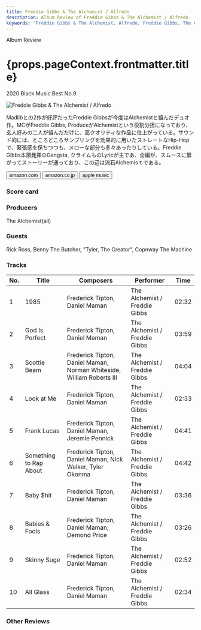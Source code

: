 ```yaml
---
title: Freddie Gibbs & The Alchemist / Alfredo
description: Album Review of Freddie Gibbs & The Alchemist / Alfredo
keywords: "Freddie Gibbs & The Alchemist, Alfredo, Freddie Gibbs, The Alchemist, Alchemist, フレディ・ギブス, アルケミスト, アルフレッド"
---
```






<p className="largeP">Album Review</p>
<h1 className="h1--no--margin">{props.pageContext.frontmatter.title}</h1>
<p className="largeP">
  <Link to="/best50/2020/">2020 Black Music Best No.9</Link>
</p>

<Row  className="image-card-group">
	<Column colMd={3} colLg={4} noGutterMdLeft="">
       <ImageCard>

![Freddie Gibbs & The Alchemist / Alfredo](../../images/cd/fgibbsalchemist1L.jpg)

</ImageCard>
	</Column>
	<Column colMd={4} colLg={8} noGutterMdLeft="">
	<p>
		Madlibとの2作が好評だったFreddie Gibbsが今度はAlchemistと組んだデュオ作。MCがFreddie Gibbs, ProduceがAlchemistという役割分担になっており、玄人好みの二人が組んだだけに、高クオリティな作品に仕上がっている。サウンド的には、ところどころサンプリングを効果的に用いたストレートなHip-Hopで、緊張感を保ちつつも、メローな部分も多々あったりしている。Freddie Gibbs本領発揮のGangsta, クライムものLyricが主であ、全編が、スムースに繋がってストーリーが通っており、この辺は流石Alchemisｔである。
	</p>
	<div>
	  <Button className="button-right-mergin"  href="https://amzn.to/2IU5A7M" renderIcon={ArrowUpRight} size='sm' kind='primary'>
      amazon.com
    </Button>
    <Button className="button-right-mergin"  href="https://amzn.to/3nQRyme" renderIcon={ArrowUpRight} size='sm' kind='secondary'>
      amazon.co.jp
    </Button>
		<Button className="button-right-mergin"  href="https://apple.co/3pVlwHx" renderIcon={ArrowUpRight} size='sm' kind='tertiary'>
      apple music
    </Button>
		<AdvJS2/>
	</div>
	</Column>
</Row>
<Row >
	<Column colMd={4} colLg={4} noGutterMdLeft="">
<div>
  <h3>Score card</h3>
	<SliderJS1 value="2" />
  <SliderJS2 value="1" />
	<SliderJS3 value="2" />
  <SliderJS4 value="9" />
</div>
</Column>
<Column colMd={8} colLg={8} noGutterMdLeft="">
<div>
<h3>Producers</h3>
<p>
	The Alchemist(all)
</p>
<h3>Guests</h3>
<p>Rick Ross, Benny The Butcher, "Tyler, The Creator", Copnway The Machine
</p>
</div>
</Column>
</Row>

<h3>Tracks</h3>

| No. | Title                  | Composers                                                             | Performer                     | Time  |
| --- | ---------------------- | --------------------------------------------------------------------- | ----------------------------- | ----- |
| 1   | 1985                   | Frederick Tipton, Daniel Maman                                        | The Alchemist / Freddie Gibbs | 02:32 |
| 2   | God Is Perfect         | Frederick Tipton, Daniel Maman                                        | The Alchemist / Freddie Gibbs | 03:59 |
| 3   | Scottie Beam           | Frederick Tipton, Daniel Maman, Norman Whiteside, William Roberts III | The Alchemist / Freddie Gibbs | 04:04 |
| 4   | Look at Me             | Frederick Tipton, Daniel Maman                                        | The Alchemist / Freddie Gibbs | 02:33 |
| 5   | Frank Lucas            | Frederick Tipton, Daniel Maman, Jeremie Pennick                       | The Alchemist / Freddie Gibbs | 04:41 |
| 6   | Something to Rap About | Frederick Tipton, Daniel Maman, Nick Walker, Tyler Okonma             | The Alchemist / Freddie Gibbs | 04:42 |
| 7   | Baby $hit              | Frederick Tipton, Daniel Maman                                        | The Alchemist / Freddie Gibbs | 03:36 |
| 8   | Babies & Fools         | Frederick Tipton, Daniel Maman, Demond Price                          | The Alchemist / Freddie Gibbs | 03:26 |
| 9   | Skinny Suge            | Frederick Tipton, Daniel Maman                                        | The Alchemist / Freddie Gibbs | 02:52 |
| 10  | All Glass              | Frederick Tipton, Daniel Maman                                        | The Alchemist / Freddie Gibbs | 02:34 |

<h3>Other Reviews</h3>

<Row>
  <Column colMd={3} colLg={3} noGutterMdLeft>
    <Review1 />
  </Column>
  <Column colMd={3} colLg={3} noGutterMdLeft>
    <Review2 />
  </Column>
</Row>

<AdvJS3 />

